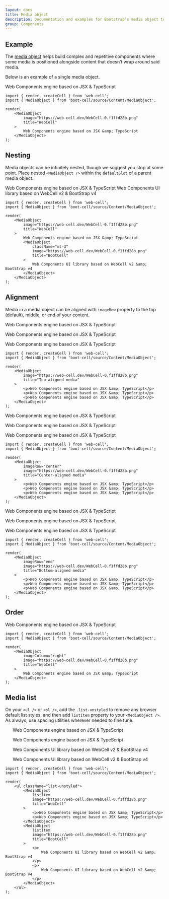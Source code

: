 ```yaml
---
layout: docs
title: Media object
description: Documentation and examples for Bootstrap’s media object to construct highly repetitive components like blog comments, tweets, and the like.
group: Components
---
```




## Example

The [media object][1] helps build complex and repetitive components where some media is positioned alongside content
that doesn’t wrap around said media.

Below is an example of a single media object.

<Example>
    <MediaObject
        image="https://web-cell.dev/WebCell-0.f1ffd28b.png"
        title="WebCell"
    >
        Web Components engine based on JSX &amp; TypeScript
    </MediaObject>
</Example>

```TSX
import { render, createCell } from 'web-cell';
import { MediaObject } from 'boot-cell/source/Content/MediaObject';

render(
    <MediaObject
        image="https://web-cell.dev/WebCell-0.f1ffd28b.png"
        title="WebCell"
    >
        Web Components engine based on JSX &amp; TypeScript
    </MediaObject>
);
```

## Nesting

Media objects can be infinitely nested, though we suggest you stop at some point.
Place nested `<MediaObject />` within the `defaultSlot` of a parent media object.

<Example>
    <MediaObject
        image="https://web-cell.dev/WebCell-0.f1ffd28b.png"
        title="WebCell"
    >
        Web Components engine based on JSX &amp; TypeScript
        <MediaObject
            className="mt-3"
            image="https://web-cell.dev/WebCell-0.f1ffd28b.png"
            title="BootCell"
        >
            Web Components UI library based on WebCell v2 &amp; BootStrap v4
        </MediaObject>
    </MediaObject>
</Example>

```TSX
import { render, createCell } from 'web-cell';
import { MediaObject } from 'boot-cell/source/Content/MediaObject';

render(
    <MediaObject
        image="https://web-cell.dev/WebCell-0.f1ffd28b.png"
        title="WebCell"
    >
        Web Components engine based on JSX &amp; TypeScript
        <MediaObject
            className="mt-3"
            image="https://web-cell.dev/WebCell-0.f1ffd28b.png"
            title="BootCell"
        >
            Web Components UI library based on WebCell v2 &amp; BootStrap v4
        </MediaObject>
    </MediaObject>
);
```

## Alignment

Media in a media object can be aligned with `imageRow` property to
the top (default), middle, or end of your content.

<Example>
    <MediaObject
        image="https://web-cell.dev/WebCell-0.f1ffd28b.png"
        title="Top-aligned media"
    >
        <p>Web Components engine based on JSX &amp; TypeScript</p>
        <p>Web Components engine based on JSX &amp; TypeScript</p>
        <p>Web Components engine based on JSX &amp; TypeScript</p>
    </MediaObject>
</Example>

```TSX
import { render, createCell } from 'web-cell';
import { MediaObject } from 'boot-cell/source/Content/MediaObject';

render(
    <MediaObject
        image="https://web-cell.dev/WebCell-0.f1ffd28b.png"
        title="Top-aligned media"
    >
        <p>Web Components engine based on JSX &amp; TypeScript</p>
        <p>Web Components engine based on JSX &amp; TypeScript</p>
        <p>Web Components engine based on JSX &amp; TypeScript</p>
    </MediaObject>
);
```

<Example>
    <MediaObject
        imageRow="center"
        image="https://web-cell.dev/WebCell-0.f1ffd28b.png"
        title="Center-aligned media"
    >
        <p>Web Components engine based on JSX &amp; TypeScript</p>
        <p>Web Components engine based on JSX &amp; TypeScript</p>
        <p>Web Components engine based on JSX &amp; TypeScript</p>
    </MediaObject>
</Example>

```TSX
import { render, createCell } from 'web-cell';
import { MediaObject } from 'boot-cell/source/Content/MediaObject';

render(
    <MediaObject
        imageRow="center"
        image="https://web-cell.dev/WebCell-0.f1ffd28b.png"
        title="Center-aligned media"
    >
        <p>Web Components engine based on JSX &amp; TypeScript</p>
        <p>Web Components engine based on JSX &amp; TypeScript</p>
        <p>Web Components engine based on JSX &amp; TypeScript</p>
    </MediaObject>
);
```

<Example>
    <MediaObject
        imageRow="end"
        image="https://web-cell.dev/WebCell-0.f1ffd28b.png"
        title="Bottom-aligned media"
    >
        <p>Web Components engine based on JSX &amp; TypeScript</p>
        <p>Web Components engine based on JSX &amp; TypeScript</p>
        <p>Web Components engine based on JSX &amp; TypeScript</p>
    </MediaObject>
</Example>

```TSX
import { render, createCell } from 'web-cell';
import { MediaObject } from 'boot-cell/source/Content/MediaObject';

render(
    <MediaObject
        imageRow="end"
        image="https://web-cell.dev/WebCell-0.f1ffd28b.png"
        title="Bottom-aligned media"
    >
        <p>Web Components engine based on JSX &amp; TypeScript</p>
        <p>Web Components engine based on JSX &amp; TypeScript</p>
        <p>Web Components engine based on JSX &amp; TypeScript</p>
    </MediaObject>
);
```

## Order

<Example>
    <MediaObject
        imageColumn="right"
        image="https://web-cell.dev/WebCell-0.f1ffd28b.png"
        title="WebCell"
    >
        Web Components engine based on JSX &amp; TypeScript
    </MediaObject>
</Example>

```TSX
import { render, createCell } from 'web-cell';
import { MediaObject } from 'boot-cell/source/Content/MediaObject';

render(
    <MediaObject
        imageColumn="right"
        image="https://web-cell.dev/WebCell-0.f1ffd28b.png"
        title="WebCell"
    >
        Web Components engine based on JSX &amp; TypeScript
    </MediaObject>
);
```

## Media list

On your `<ul />` or `<ol />`, add the `.list-unstyled` to remove any browser default list styles,
and then add `listItem` property to your `<MediaObject />`.
As always, use spacing utilities wherever needed to fine tune.

<Example>
    <ul className="list-unstyled">
        <MediaObject
            listItem
            image="https://web-cell.dev/WebCell-0.f1ffd28b.png"
            title="WebCell"
        >
            <p>Web Components engine based on JSX &amp; TypeScript</p>
            <p>Web Components engine based on JSX &amp; TypeScript</p>
        </MediaObject>
        <MediaObject
            listItem
            image="https://web-cell.dev/WebCell-0.f1ffd28b.png"
            title="BootCell"
        >
            <p>
                Web Components UI library based on WebCell v2 &amp; BootStrap v4
            </p>
            <p>
                Web Components UI library based on WebCell v2 &amp; BootStrap v4
            </p>
        </MediaObject>
    </ul>
</Example>

```TSX
import { render, createCell } from 'web-cell';
import { MediaObject } from 'boot-cell/source/Content/MediaObject';

render(
    <ul className="list-unstyled">
        <MediaObject
            listItem
            image="https://web-cell.dev/WebCell-0.f1ffd28b.png"
            title="WebCell"
        >
            <p>Web Components engine based on JSX &amp; TypeScript</p>
            <p>Web Components engine based on JSX &amp; TypeScript</p>
        </MediaObject>
        <MediaObject
            listItem
            image="https://web-cell.dev/WebCell-0.f1ffd28b.png"
            title="BootCell"
        >
            <p>
                Web Components UI library based on WebCell v2 &amp; BootStrap v4
            </p>
            <p>
                Web Components UI library based on WebCell v2 &amp; BootStrap v4
            </p>
        </MediaObject>
    </ul>
);
```

[1]: http://www.stubbornella.org/content/2010/06/25/the-media-object-saves-hundreds-of-lines-of-code/
